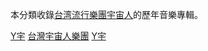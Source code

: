 本分類收錄[[台湾|台湾]][[流行|流行]][[樂團|樂團]][[宇宙人|宇宙人]]的歷年音樂專輯。
[[Category:各演出者音樂專輯|Y宇]]
[[Category:台灣宇宙人樂團|]]
[[Category:台灣流行搖滾音樂專輯|Y宇]]